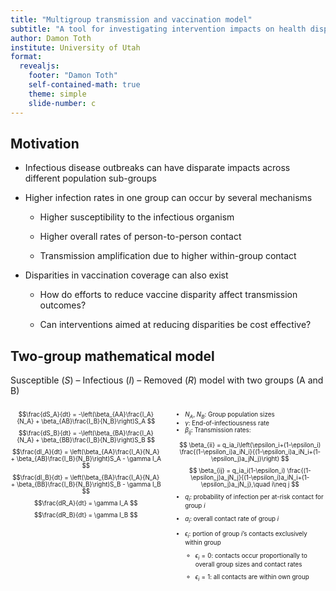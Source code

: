 ```yaml
---
title: "Multigroup transmission and vaccination model"
subtitle: "A tool for investigating intervention impacts on health disparities"
author: Damon Toth
institute: University of Utah
format:
  revealjs:
    footer: "Damon Toth"
    self-contained-math: true
    theme: simple
    slide-number: c
---
```


## Motivation {.smaller}

-   Infectious disease outbreaks can have disparate impacts across different population sub-groups

-   Higher infection rates in one group can occur by several mechanisms

    -   Higher susceptibility to the infectious organism

    -   Higher overall rates of person-to-person contact

    -   Transmission amplification due to higher within-group contact

-   Disparities in vaccination coverage can also exist

    -   How do efforts to reduce vaccine disparity affect transmission outcomes?

    -   Can interventions aimed at reducing disparities be cost effective?

## Two-group mathematical model {.smaller}

Susceptible ($S$) -- Infectious ($I$) -- Removed ($R$) model with two groups (A and B)

::::::: columns
:::: {.column width="50%"}
::: {style="font-size: 70%;"}
$$\frac{dS_A}{dt} = -\left(\beta_{AA}\frac{I_A}{N_A} + \beta_{AB}\frac{I_B}{N_B}\right)S_A
$$ $$\frac{dS_B}{dt} = -\left(\beta_{BA}\frac{I_A}{N_A} + \beta_{BB}\frac{I_B}{N_B}\right)S_B
$$ $$\frac{dI_A}{dt} = \left(\beta_{AA}\frac{I_A}{N_A} + \beta_{AB}\frac{I_B}{N_B}\right)S_A - \gamma I_A
$$ $$\frac{dI_B}{dt} = \left(\beta_{BA}\frac{I_A}{N_A} + \beta_{BB}\frac{I_B}{N_B}\right)S_B - \gamma I_B
$$ $$\frac{dR_A}{dt} = \gamma I_A
$$ $$\frac{dR_B}{dt} = \gamma I_B
$$
:::
::::

:::: {.column width="50%"}
::: {style="font-size: 70%;"}
-   $N_A$, $N_B$: Group population sizes
-   $\gamma$: End-of-infectiousness rate
-   $\beta_{ij}$: Transmission rates:

$$
\beta_{ii} = q_ia_i\left(\epsilon_i+(1-\epsilon_i) \frac{(1-\epsilon_i)a_iN_i}{(1-\epsilon_i)a_iN_i+(1-\epsilon_j)a_jN_j}\right)
$$ $$
\beta_{ij} = q_ia_i(1-\epsilon_i) \frac{(1-\epsilon_j)a_jN_j}{(1-\epsilon_i)a_iN_i+(1-\epsilon_j)a_jN_j},\quad i\neq j
$$

-   $q_i$: probability of infection per at-risk contact for group $i$

-   $a_i$: overall contact rate of group $i$

-   $\epsilon_i$: portion of group $i$'s contacts exclusively within group

    -   $\epsilon_i=0$: contacts occur proportionally to overall group sizes and contact rates

    -   $\epsilon_i=1$: all contacts are within own group
:::
::::
:::::::
